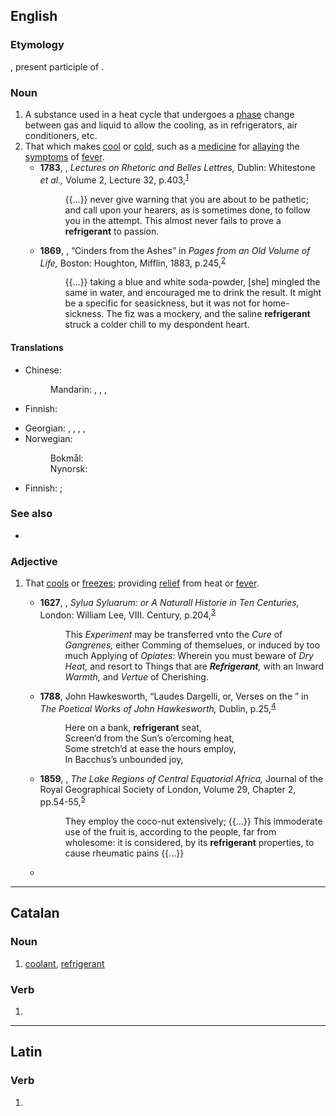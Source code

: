 {{also|réfrigérant}}
==English==

===Etymology===
{{der|en|la|refrīgerāns}}, present participle of {{m|la|refrīgerō||I cool, I refresh}}.

===Noun===
{{en-noun}}
{{wikipedia}}

# A substance used in a heat cycle that undergoes a [[phase]] change between gas and liquid to allow the cooling, as in refrigerators, air conditioners, etc.
# That which makes [[cool]] or [[cold]], such as a [[medicine]] for [[allay]]ing the [[symptom]]s of [[fever]].
#* '''1783''', {{w|Hugh Blair}}, ''Lectures on Rhetoric and Belles Lettres,'' Dublin: Whitestone ''et al.,'' Volume 2, Lecture 32, p.{{nbsp}}403,<sup>[http://name.umdl.umich.edu/004786433.0001.002]</sup>
#*: {{...}} never give warning that you are about to be pathetic; and call upon your hearers, as is sometimes done, to follow you in the attempt. This almost never fails to prove a '''refrigerant''' to passion.
#* '''1869''', {{w|Oliver Wendell Holmes}}, “Cinders from the Ashes” in ''Pages from an Old Volume of Life,'' Boston: Houghton, Mifflin, 1883, p.{{nbsp}}245,<sup>[https://archive.org/details/pagesfromoldvolu00holm]</sup>
#*: {{...}} taking a blue and white soda-powder, [she] mingled the same in water, and encouraged me to drink the result. It might be a specific for seasickness, but it was not for home-sickness. The fiz was a mockery, and the saline '''refrigerant''' struck a colder chill to my despondent heart.

====Translations====
{{trans-top|substance undergoing phase change}}
* Chinese:
*: Mandarin: {{t|cmn|制冷劑}}, {{t|cmn|制冷剂|tr=zhìlěngjì}}, {{t|cmn|冷凍劑}}, {{t|cmn|冷冻剂|tr=lěngdòngjì}}
* Finnish: {{t|fi|kylmäaine}}
{{trans-mid}}
* Georgian: {{t|ka|მაცივებელი}}, {{t|ka|მაგრილებელი}}, {{t|ka|მაცივებელი აგენტი}}, {{t|ka|მაგრილებელი აგენტი}}, {{t|ka|სამაცივრო აგენტი}}
* Norwegian:
*: Bokmål: {{t|nb|kjølemedium|n}}
*: Nynorsk: {{t|nn|kjølemedium|n}}
{{trans-bottom}}

{{trans-top|that which makes cool}}
* Finnish: {{t|fi|viilentäjä}} {{q|generally}}; {{t+|fi|kuumelääke}} {{q|medicine}}
{{trans-mid}}
{{trans-bottom}}

===See also===
* {{l|en|coolant}}

===Adjective===
{{en-adj}}

# {{lb|en|obsolete}} That [[cool]]s or [[freeze]]s; providing [[relief]] from heat or [[fever]].
#* '''1627''', {{w|Francis Bacon}}, ''Sylua Syluarum: or A Naturall Historie in Ten Centuries,'' London: William Lee, VIII. Century, p.{{nbsp}}204,<sup>[http://name.umdl.umich.edu/A01552.0001.001]</sup>
#*: This ''Experiment'' may be transferred vnto the ''Cure'' of ''Gangrenes,'' either Comming of themselues, or induced by too much Applying of ''Opiates:'' Wherein you must beware of ''Dry Heat,'' and resort to Things that are '''''Refrigerant''','' with an Inward ''Warmth,'' and ''Vertue'' of Cherishing.
#* '''1788''', John Hawkesworth, “Laudes Dargelli, or, Verses on the {{w|River Dargle|Dargle}}” in ''The Poetical Works of John Hawkesworth,'' Dublin, p.{{nbsp}}25,<sup>[http://name.umdl.umich.edu/004847006.0001.000]</sup>
#*: Here on a bank, '''refrigerant''' seat,
#*: Screen’d from the Sun’s o’ercoming heat,
#*: Some stretch’d at ease the hours employ,
#*: In Bacchus’s unbounded joy,
#* '''1859''', {{w|Richard Francis Burton}}, ''The Lake Regions of Central Equatorial Africa,'' Journal of the Royal Geographical Society of London, Volume 29, Chapter 2, pp.{{nbsp}}54-55,<sup>[https://archive.org/details/jstor-1798278]</sup>
#*: They employ the coco-nut extensively; {{...}} This immoderate use of the fruit is, according to the people, far from wholesome: it is considered, by its '''refrigerant''' properties, to cause rheumatic pains {{...}}
#* {{RQ:zhx-teo:Fielde Dictionary|en|{{l|zh||兩|tr=líang}}|350}}
#*: {{quote|en|[He] is robust and can safely take '''refrigerant''' food.}}

----

==Catalan==

===Noun===
{{ca-noun|m}}

# [[coolant]], [[refrigerant]]

===Verb===
{{head|ca|verb form}}

# {{ca-verb form of|t=pres|m=ptc|refrigerar}}

{{c|ca|Liquids}}

----

==Latin==

===Verb===
{{la-verb-form|refrīgerant}}

# {{inflection of|la|refrīgerō||3|p|pres|actv|indc}}